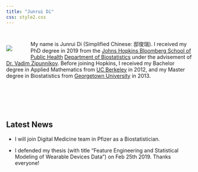 ```yaml
---
title: "Junrui Di"
css: style2.css
---
```

#

#
<link rel="stylesheet" href="academicons/css/academicons.min.css"/>

<script>
  (function(i,s,o,g,r,a,m){i['GoogleAnalyticsObject']=r;i[r]=i[r]||function(){
  (i[r].q=i[r].q||[]).push(arguments)},i[r].l=1*new Date();a=s.createElement(o),
  m=s.getElementsByTagName(o)[0];a.async=1;a.src=g;m.parentNode.insertBefore(a,m)
  })(window,document,'script','https://www.google-analytics.com/analytics.js','ga');

  ga('create', 'UA-99094202-1', 'auto');
  ga('send', 'pageview');

</script>

<div style="float:left;margin:0px 50px 0px 0px">
![](./files/photo1.jpg)
</div>
My name is Junrui Di (Simplified Chinese: 邸俊瑞). I received my PhD degree in 2019 from the [Johns Hopkins Bloomberg School of Public Health](http://www.jhsph.edu/) [Department of Biostatistics](http://www.jhsph.edu/departments/biostatistics/) under the advisement of [Dr. Vadim Zipunnikov](http://www.biostat.jhsph.edu/~vzipunni/). Before joining Hopkins, I received my Bachelor degree in Applied Mathematics from [UC Berkeley](https://math.berkeley.edu/) in 2012, and my Master degree in Biostatistics from [Georgetown University](https://biostatistics.georgetown.edu/) in 2013. 



<br>
<br>
<br>
<br>

## Latest News
- I will join Digital Medicine team in Pfizer as a Biostatistician.

- I defended my thesis (with title "Feature Engineering and Statistical Modeling of Wearable Devices Data") on Feb 25th 2019. Thanks everyone!






